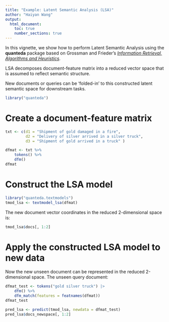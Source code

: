 ```yaml
---
title: "Example: Latent Semantic Analysis (LSA)"
author: "Haiyan Wang"
output: 
  html_document:
    toc: true
    number_sections: true
---
```


In this vignette, we show how to perform Latent Semantic Analysis using the **quanteda** package based on Grossman and Frieder's  [*Information Retrieval, Algorithms and Heuristics*](http://www1.se.cuhk.edu.hk/%7Eseem5680/lecture/LSI-Eg.pdf).

LSA decomposes document-feature matrix into a reduced vector space that is assumed to reflect semantic structure.

New documents or queries can be 'folded-in' to this constructed latent semantic space for downstream tasks. 

```r
library("quanteda")
```

# Create a document-feature matrix

```r
txt <- c(d1 = "Shipment of gold damaged in a fire",
         d2 = "Delivery of silver arrived in a silver truck",
         d3 = "Shipment of gold arrived in a truck" )

dfmat <- txt %>%
    tokens() %>%
    dfm()
dfmat
```

# Construct the LSA model
```r
library("quanteda.textmodels")
tmod_lsa <- textmodel_lsa(dfmat)
```

The new document vector coordinates in the reduced 2-dimensional space is:
```r
tmod_lsa$docs[, 1:2]
```

# Apply the constructed LSA model to new data
Now the new unseen document can be represented in the reduced 2-dimensional space.
The unseen query document:
```r
dfmat_test <- tokens("gold silver truck") |> 
    dfm() %>%
    dfm_match(features = featnames(dfmat))
dfmat_test

pred_lsa <- predict(tmod_lsa, newdata = dfmat_test)
pred_lsa$docs_newspace[, 1:2]
```
